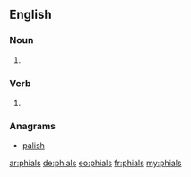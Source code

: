 ==English==

===Noun===
{{head|en|plural}}

# {{plural of|phial|lang=en|nocat=1}}

===Verb===
{{head|en}}

# {{en-third-person singular of|phial}}

===Anagrams===
* [[palish#English|palish]]

[[ar:phials]]
[[de:phials]]
[[eo:phials]]
[[fr:phials]]
[[my:phials]]